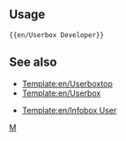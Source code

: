 {{en/userbox| id           = M <!-- no image yet, no styles set-->
| info         = This user is OpenTTD Wiki [[:Category:en/Moderators|Moderator]].
<includeonly>| usercategory = Moderators</includeonly>
}}<noinclude>{{en/-}}

==Usage==
<pre>
{{en/Userbox Developer}}
</pre>

==See also==
* [[Template:en/Userboxtop]]
* [[Template:en/Userbox‎]]

* [[Template:en/Infobox User]]

[[Category:en/User Templates|M]]</noinclude>